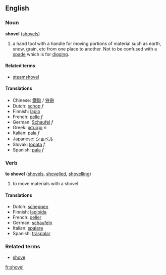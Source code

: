 ==English==
===Noun===
'''shovel''' ([[shovels]])

# a hand tool with a handle for moving portions of material such as earth, snow, grain, etc from one place to another.  Not to be confused with a [[spade]] which is for [[digging]].

====Related terms====
*[[steamshovel]]

====Translations====
*Chinese: [[鐵鍬]] / [[铁锹]]
*Dutch: [[schop]] ''f''
*Finnish: [[lapio]]
*French: [[pelle]] ''f''
*German: [[Schaufel]] ''f''
*Greek: [[φτυάρι]] ''n''
*Italian: [[pala]] ''f''
*Japanese: [[ショベル]]
*Slovak: [[lopata]] ''f''
*Spanish: [[pala]] ''f''

===Verb===
'''to shovel''' ([[shovels]], [[shovelled]], [[shovelling]])

# to move materials with a shovel

====Translations====
*Dutch: [[scheppen]]
*Finnish: [[lapioida]]
*French: [[peller]]
*German: [[schaufeln]]
*Italian: [[spalare]]
*Spanish: [[traspalar]]

===Related terms===
*[[shove]]

[[fr:shovel]]